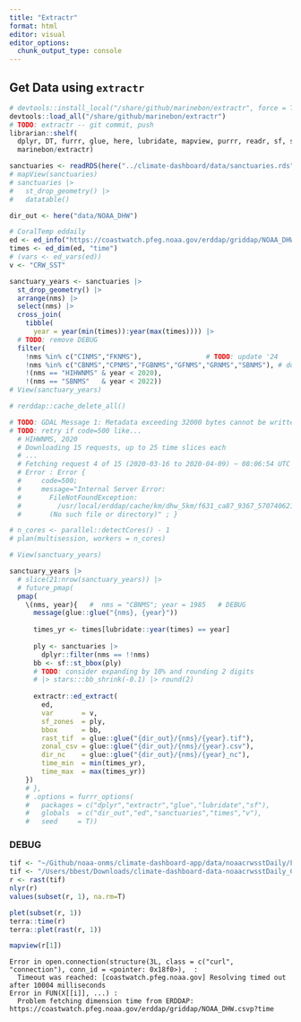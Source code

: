 ```yaml
---
title: "Extractr"
format: html
editor: visual
editor_options: 
  chunk_output_type: console
---
```


## Get Data using `extractr`

```r
# devtools::install_local("/share/github/marinebon/extractr", force = T)
devtools::load_all("/share/github/marinebon/extractr")
# TODO: extractr -- git commit, push 
librarian::shelf(
  dplyr, DT, furrr, glue, here, lubridate, mapview, purrr, readr, sf, stringr, terra,
  marinebon/extractr)

sanctuaries <- readRDS(here("../climate-dashboard/data/sanctuaries.rds"))
# mapView(sanctuaries)
# sanctuaries |>
#   st_drop_geometry() |>
#   datatable()

dir_out <- here("data/NOAA_DHW")

# CoralTemp eddaily
ed <- ed_info("https://coastwatch.pfeg.noaa.gov/erddap/griddap/NOAA_DHW.html")   # CoralTemp eddaily
times <- ed_dim(ed, "time")
# (vars <- ed_vars(ed))
v <- "CRW_SST"

sanctuary_years <- sanctuaries |> 
  st_drop_geometry() |> 
  arrange(nms) |> 
  select(nms) |> 
  cross_join(
    tibble(
      year = year(min(times)):year(max(times)))) |> 
  # TODO: remove DEBUG
  filter(
    !nms %in% c("CINMS","FKNMS"),                # TODO: update '24
    !nms %in% c("CBNMS","CPNMS","FGBNMS","GFNMS","GRNMS","SBNMS"), # done '24-08-28
    !(nms == "HIHWNMS" & year < 2020),
    !(nms == "SBNMS"   & year < 2022))
# View(sanctuary_years)

# rerddap::cache_delete_all()

# TODO: GDAL Message 1: Metadata exceeding 32000 bytes cannot be written into GeoTIFF. Transferred to PAM instead.
# TODO: retry if code=500 like...
  # HIHWNMS, 2020
  # Downloading 15 requests, up to 25 time slices each
  # ...
  # Fetching request 4 of 15 (2020-03-16 to 2020-04-09) ~ 08:06:54 UTC
  # Error : Error {
  #     code=500;
  #     message="Internal Server Error:
  #       FileNotFoundException:
  #         /usr/local/erddap/cache/km/dhw_5km/f631_ca87_9367_570740621_0
  #       (No such file or directory)" ; }

# n_cores <- parallel::detectCores() - 1
# plan(multisession, workers = n_cores)

# View(sanctuary_years)

sanctuary_years |> 
  # slice(21:nrow(sanctuary_years)) |> 
  # future_pmap(
  pmap(
    \(nms, year){   #  nms = "CBNMS"; year = 1985   # DEBUG
      message(glue::glue("{nms}, {year}"))
      
      times_yr <- times[lubridate::year(times) == year]
      
      ply <- sanctuaries |> 
        dplyr::filter(nms == !!nms)
      bb <- sf::st_bbox(ply)
      # TODO: consider expanding by 10% and rounding 2 digits
      # |> stars:::bb_shrink(-0.1) |> round(2)
      
      extractr::ed_extract(
        ed, 
        var       = v,
        sf_zones  = ply,
        bbox      = bb,
        rast_tif  = glue::glue("{dir_out}/{nms}/{year}.tif"),
        zonal_csv = glue::glue("{dir_out}/{nms}/{year}.csv"),
        dir_nc    = glue::glue("{dir_out}/{nms}/{year}_nc"),
        time_min  = min(times_yr),
        time_max  = max(times_yr))
    })  
    # },
    # .options = furrr_options(
    #   packages = c("dplyr","extractr","glue","lubridate","sf"),
    #   globals  = c("dir_out","ed","sanctuaries","times","v"),
    #   seed     = T))
```

### DEBUG

```r
tif <- "~/Github/noaa-onms/climate-dashboard-app/data/noaacrwsstDaily/FKNMS/2024.tif"
tif <- "/Users/bbest/Downloads/climate-dashboard-data-noaacrwsstDaily_CINMS-FKNMS/FKNMS/2024.tif"
r <- rast(tif)
nlyr(r)
values(subset(r, 1), na.rm=T)

plet(subset(r, 1))
terra::time(r)
terra::plet(rast(r, 1))

mapview(r[1])

```

    Error in open.connection(structure(3L, class = c("curl", "connection"), conn_id = <pointer: 0x18f0>),  : 
      Timeout was reached: [coastwatch.pfeg.noaa.gov] Resolving timed out after 10004 milliseconds
    Error in FUN(X[[i]], ...) : 
      Problem fetching dimension time from ERDDAP: https://coastwatch.pfeg.noaa.gov/erddap/griddap/NOAA_DHW.csvp?time
